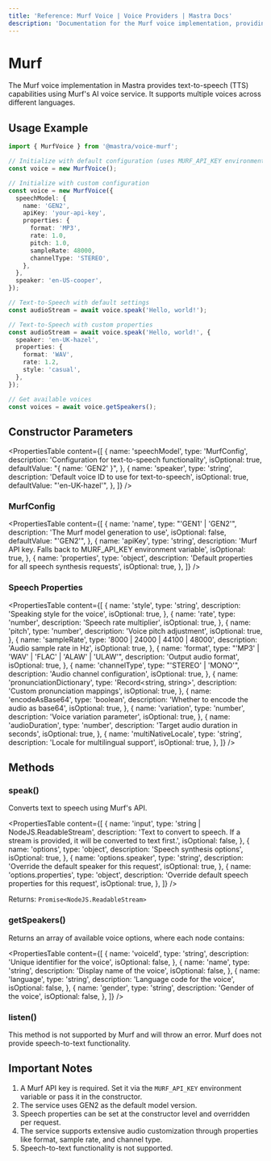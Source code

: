 ```yaml
---
title: 'Reference: Murf Voice | Voice Providers | Mastra Docs'
description: 'Documentation for the Murf voice implementation, providing text-to-speech capabilities.'
---
```


# Murf

The Murf voice implementation in Mastra provides text-to-speech (TTS) capabilities using Murf's AI voice service. It supports multiple voices across different languages.

## Usage Example

```typescript
import { MurfVoice } from '@mastra/voice-murf';

// Initialize with default configuration (uses MURF_API_KEY environment variable)
const voice = new MurfVoice();

// Initialize with custom configuration
const voice = new MurfVoice({
  speechModel: {
    name: 'GEN2',
    apiKey: 'your-api-key',
    properties: {
      format: 'MP3',
      rate: 1.0,
      pitch: 1.0,
      sampleRate: 48000,
      channelType: 'STEREO',
    },
  },
  speaker: 'en-US-cooper',
});

// Text-to-Speech with default settings
const audioStream = await voice.speak('Hello, world!');

// Text-to-Speech with custom properties
const audioStream = await voice.speak('Hello, world!', {
  speaker: 'en-UK-hazel',
  properties: {
    format: 'WAV',
    rate: 1.2,
    style: 'casual',
  },
});

// Get available voices
const voices = await voice.getSpeakers();
```

## Constructor Parameters

<PropertiesTable
  content={[
    {
      name: 'speechModel',
      type: 'MurfConfig',
      description: 'Configuration for text-to-speech functionality',
      isOptional: true,
      defaultValue: "{ name: 'GEN2' }",
    },
    {
      name: 'speaker',
      type: 'string',
      description: 'Default voice ID to use for text-to-speech',
      isOptional: true,
      defaultValue: "'en-UK-hazel'",
    },
  ]}
/>

### MurfConfig

<PropertiesTable
  content={[
    {
      name: 'name',
      type: "'GEN1' | 'GEN2'",
      description: 'The Murf model generation to use',
      isOptional: false,
      defaultValue: "'GEN2'",
    },
    {
      name: 'apiKey',
      type: 'string',
      description: 'Murf API key. Falls back to MURF_API_KEY environment variable',
      isOptional: true,
    },
    {
      name: 'properties',
      type: 'object',
      description: 'Default properties for all speech synthesis requests',
      isOptional: true,
    },
  ]}
/>

### Speech Properties

<PropertiesTable
  content={[
    {
      name: 'style',
      type: 'string',
      description: 'Speaking style for the voice',
      isOptional: true,
    },
    {
      name: 'rate',
      type: 'number',
      description: 'Speech rate multiplier',
      isOptional: true,
    },
    {
      name: 'pitch',
      type: 'number',
      description: 'Voice pitch adjustment',
      isOptional: true,
    },
    {
      name: 'sampleRate',
      type: '8000 | 24000 | 44100 | 48000',
      description: 'Audio sample rate in Hz',
      isOptional: true,
    },
    {
      name: 'format',
      type: "'MP3' | 'WAV' | 'FLAC' | 'ALAW' | 'ULAW'",
      description: 'Output audio format',
      isOptional: true,
    },
    {
      name: 'channelType',
      type: "'STEREO' | 'MONO'",
      description: 'Audio channel configuration',
      isOptional: true,
    },
    {
      name: 'pronunciationDictionary',
      type: 'Record<string, string>',
      description: 'Custom pronunciation mappings',
      isOptional: true,
    },
    {
      name: 'encodeAsBase64',
      type: 'boolean',
      description: 'Whether to encode the audio as base64',
      isOptional: true,
    },
    {
      name: 'variation',
      type: 'number',
      description: 'Voice variation parameter',
      isOptional: true,
    },
    {
      name: 'audioDuration',
      type: 'number',
      description: 'Target audio duration in seconds',
      isOptional: true,
    },
    {
      name: 'multiNativeLocale',
      type: 'string',
      description: 'Locale for multilingual support',
      isOptional: true,
    },
  ]}
/>

## Methods

### speak()

Converts text to speech using Murf's API.

<PropertiesTable
  content={[
    {
      name: 'input',
      type: 'string | NodeJS.ReadableStream',
      description: 'Text to convert to speech. If a stream is provided, it will be converted to text first.',
      isOptional: false,
    },
    {
      name: 'options',
      type: 'object',
      description: 'Speech synthesis options',
      isOptional: true,
    },
    {
      name: 'options.speaker',
      type: 'string',
      description: 'Override the default speaker for this request',
      isOptional: true,
    },
    {
      name: 'options.properties',
      type: 'object',
      description: 'Override default speech properties for this request',
      isOptional: true,
    },
  ]}
/>

Returns: `Promise<NodeJS.ReadableStream>`

### getSpeakers()

Returns an array of available voice options, where each node contains:

<PropertiesTable
  content={[
    {
      name: 'voiceId',
      type: 'string',
      description: 'Unique identifier for the voice',
      isOptional: false,
    },
    {
      name: 'name',
      type: 'string',
      description: 'Display name of the voice',
      isOptional: false,
    },
    {
      name: 'language',
      type: 'string',
      description: 'Language code for the voice',
      isOptional: false,
    },
    {
      name: 'gender',
      type: 'string',
      description: 'Gender of the voice',
      isOptional: false,
    },
  ]}
/>

### listen()

This method is not supported by Murf and will throw an error. Murf does not provide speech-to-text functionality.

## Important Notes

1. A Murf API key is required. Set it via the `MURF_API_KEY` environment variable or pass it in the constructor.
2. The service uses GEN2 as the default model version.
3. Speech properties can be set at the constructor level and overridden per request.
4. The service supports extensive audio customization through properties like format, sample rate, and channel type.
5. Speech-to-text functionality is not supported.
